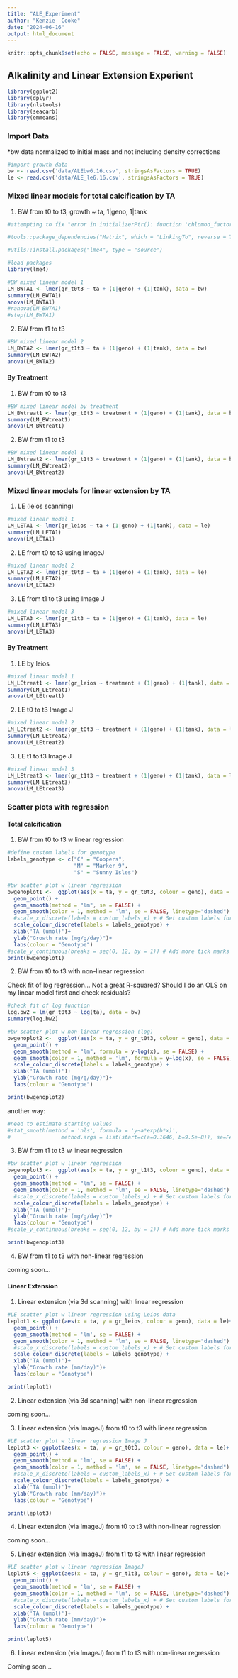 ```yaml
---
title: "ALE_Experiment"
author: "Kenzie  Cooke"
date: "2024-06-16"
output: html_document
---
```


```r
knitr::opts_chunk$set(echo = FALSE, message = FALSE, warning = FALSE)
```

## Alkalinity and Linear Extension Experient

```r
library(ggplot2)
library(dplyr)
library(nlstools)
library(seacarb)
library(emmeans)

```

### Import Data
*bw data normalized to initial mass and not including density corrections

```r
#import growth data 
bw <- read.csv('data/ALEbw6.16.csv', stringsAsFactors = TRUE)
le <- read.csv('data/ALE_le6.16.csv', stringsAsFactors = TRUE)
```

### Mixed linear models for total calcification by TA
1. BW from t0 to t3, growth ~ ta, 1|geno, 1|tank

```r
#attempting to fix "error in initializerPtr(): function 'chlomod_factor_ldetA' not provided by package 'Matrix'

#tools::package_dependencies("Matrix", which = "LinkingTo", reverse = TRUE)[[1L]]

#utils::install.packages("lme4", type = "source")

#load packages
library(lme4)

#BW mixed linear model 1
LM_BWTA1 <- lmer(gr_t0t3 ~ ta + (1|geno) + (1|tank), data = bw)
summary(LM_BWTA1)
anova(LM_BWTA1)
#ranova(LM_BWTA1)
#step(LM_BWTA1)
```
2. BW from t1 to t3

```r
#BW mixed linear model 2
LM_BWTA2 <- lmer(gr_t1t3 ~ ta + (1|geno) + (1|tank), data = bw)
summary(LM_BWTA2)
anova(LM_BWTA2)
```
#### By Treatment 
1. BW from t0 to t3
```r
#BW mixed linear model by treatment 
LM_BWtreat1 <- lmer(gr_t0t3 ~ treatment + (1|geno) + (1|tank), data = bw)
summary(LM_BWtreat1)
anova(LM_BWtreat1)
```
2. BW from t1 to t3
```r
#BW mixed linear model 1
LM_BWtreat2 <- lmer(gr_t1t3 ~ treatment + (1|geno) + (1|tank), data = bw)
summary(LM_BWtreat2)
anova(LM_BWtreat2)
```


### Mixed linear models for linear extension by TA
1. LE (leios scanning)

```r
#mixed linear model 1
LM_LETA1 <- lmer(gr_leios ~ ta + (1|geno) + (1|tank), data = le)
summary(LM_LETA1)
anova(LM_LETA1)
```

2. LE from t0 to t3 using ImageJ

```r
#mixed linear model 2
LM_LETA2 <- lmer(gr_t0t3 ~ ta + (1|geno) + (1|tank), data = le)
summary(LM_LETA2)
anova(LM_LETA2)
```

3. LE from t1 to t3 using Image J

```r
#mixed linear model 3
LM_LETA3 <- lmer(gr_t1t3 ~ ta + (1|geno) + (1|tank), data = le)
summary(LM_LETA3)
anova(LM_LETA3)
```
#### By Treatment 
1. LE by leios
```r
#mixed linear model 1
LM_LEtreat1 <- lmer(gr_leios ~ treatment + (1|geno) + (1|tank), data = le)
summary(LM_LEtreat1)
anova(LM_LEtreat1)
```

2. LE t0 to t3 Image J 
```r
#mixed linear model 2
LM_LEtreat2 <- lmer(gr_t0t3 ~ treatment + (1|geno) + (1|tank), data = le)
summary(LM_LEtreat2)
anova(LM_LEtreat2)
```

3. LE t1 to t3 Image J 
```r
#mixed linear model 3
LM_LEtreat3 <- lmer(gr_t1t3 ~ treatment + (1|geno) + (1|tank), data = le)
summary(LM_LEtreat3)
anova(LM_LEtreat3)
```

### Scatter plots with regression 


#### Total calcification
1. BW from t0 to t3 w linear regression
```r
#define custom labels for genotype
labels_genotype <- c("C" = "Coopers",
                     "M" = "Marker 9",
                     "S" = "Sunny Isles")

#bw scatter plot w linear regression
bwgenoplot1 <-  ggplot(aes(x = ta, y = gr_t0t3, colour = geno), data = bw) +
  geom_point() +
  geom_smooth(method = "lm", se = FALSE) +
  geom_smooth(color = 1, method = 'lm', se = FALSE, linetype="dashed") +
  #scale_x_discrete(labels = custom_labels_x) + # Set custom labels for x-axis (treatment)
  scale_colour_discrete(labels = labels_genotype) +
  xlab('TA (umol)')+
  ylab("Growth rate (mg/g/day)")+
  labs(colour = "Genotype")
#scale_y_continuous(breaks = seq(0, 12, by = 1)) # Add more tick marks on the y-axis
print(bwgenoplot1)
```
2. BW from t0 to t3 with non-linear regression

Check fit of log regression... Not a great R-squared? Should I do an OLS on my linear model first and check residuals? 
```r
#check fit of log function
log.bw2 = lm(gr_t0t3 ~ log(ta), data = bw)
summary(log.bw2)
```


```r
#bw scatter plot w non-linear regression (log)
bwgenoplot2 <-  ggplot(aes(x = ta, y = gr_t0t3, colour = geno), data = bw) +
  geom_point() +
  geom_smooth(method = "lm", formula = y~log(x), se = FALSE) +
  geom_smooth(color = 1, method = 'lm', formula = y~log(x), se = FALSE, linetype = "dashed") +
  scale_colour_discrete(labels = labels_genotype) +
  xlab('TA (umol)')+
  ylab("Growth rate (mg/g/day)")+
  labs(colour = "Genotype")

print(bwgenoplot2)
```
another way: 
```r
#need to estimate starting values
#stat_smooth(method = 'nls', formula = 'y~a*exp(b*x)',
#                method.args = list(start=c(a=0.1646, b=9.5e-8)), se=FALSE) +
```


3. BW from t1 to t3 w linear regression
```r
#bw scatter plot w linear regression
bwgenoplot3 <-  ggplot(aes(x = ta, y = gr_t1t3, colour = geno), data = bw) +
  geom_point() +
  geom_smooth(method = "lm", se = FALSE) +
  geom_smooth(color = 1, method = 'lm', se = FALSE, linetype="dashed") +
  #scale_x_discrete(labels = custom_labels_x) + # Set custom labels for x-axis (treatment)
  scale_colour_discrete(labels = labels_genotype) +
  xlab('TA (umol)')+
  ylab("Growth rate (mg/g/day)")+
  labs(colour = "Genotype")
#scale_y_continuous(breaks = seq(0, 12, by = 1)) # Add more tick marks on the y-axis

print(bwgenoplot3)
```

4. BW from t1 to t3 with non-linear regression 

coming soon... 

#### Linear Extension 
1. Linear extension (via 3d scanning) with linear regression
```r
#LE scatter plot w linear regression using Leios data
leplot1 <- ggplot(aes(x = ta, y = gr_leios, colour = geno), data = le)+
  geom_point() +
  geom_smooth(method = 'lm', se = FALSE) +
  geom_smooth(color = 1, method = 'lm', se = FALSE, linetype="dashed") +
  #scale_x_discrete(labels = custom_labels_x) + # Set custom labels for x-axis (treatment)
  scale_colour_discrete(labels = labels_genotype) +
  xlab('TA (umol)')+
  ylab("Growth rate (mm/day)")+
  labs(colour = "Genotype")

print(leplot1)
```

2. Linear extension (via 3d scanning) with non-linear regression

coming soon...

3. Linear extension (via ImageJ) from t0 to t3 with linear regression
```r
#LE scatter plot w linear regression Image J
leplot3 <- ggplot(aes(x = ta, y = gr_t0t3, colour = geno), data = le)+
  geom_point() +
  geom_smooth(method = 'lm', se = FALSE) +
  geom_smooth(color = 1, method = 'lm', se = FALSE, linetype="dashed") +
  #scale_x_discrete(labels = custom_labels_x) + # Set custom labels for x-axis (treatment)
  scale_colour_discrete(labels = labels_genotype) +
  xlab('TA (umol)')+
  ylab("Growth rate (mm/day)")+
  labs(colour = "Genotype")

print(leplot3)
```

4. Linear extension (via ImageJ) from t0 to t3 with non-linear regression 

coming soon... 

5. Linear extension (via ImageJ) from t1 to t3 with linear regression 

```r
#LE scatter plot w linear regression ImageJ
leplot5 <- ggplot(aes(x = ta, y = gr_t1t3, colour = geno), data = le)+
  geom_point() +
  geom_smooth(method = 'lm', se = FALSE) +
  geom_smooth(color = 1, method = 'lm', se = FALSE, linetype="dashed") +
  #scale_x_discrete(labels = custom_labels_x) + # Set custom labels for x-axis (treatment)
  scale_colour_discrete(labels = labels_genotype) +
  xlab('TA (umol)')+
  ylab("Growth rate (mm/day)")+
  labs(colour = "Genotype")

print(leplot5)
```

6. Linear extension (via ImageJ) from t1 to t3 with non-linear regression 

Coming soon... 

